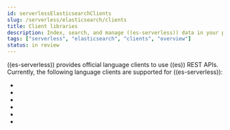 ```yaml
---
id: serverlessElasticsearchClients
slug: /serverless/elasticsearch/clients
title: Client libraries
description: Index, search, and manage ((es-serverless)) data in your preferred language.
tags: ["serverless", "elasticsearch", "clients", "overview"]
status: in review
---
```



<InReview />

((es-serverless)) provides official language clients to use ((es)) REST APIs.
Currently, the following language clients are supported for ((es-serverless)):

- <DocLink id="serverlessElasticsearchGoGettingStarted" text="Go" />
- <DocLink id="serverlessElasticsearchJavaGettingStarted" text="Java" />
- <DocLink id="serverlessElasticsearchNodejsGettingStarted" text="Node.JS" />
- <DocLink id="serverlessElasticsearchPhpGettingStarted" text="PHP" />
- <DocLink id="serverlessElasticsearchPythonGettingStarted" text="Python" />
- <DocLink id="serverlessElasticsearchRubyGettingStarted" text="Ruby" />
